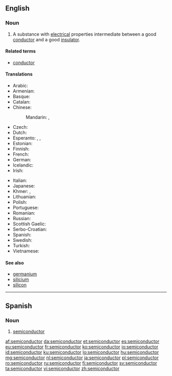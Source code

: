 ==English==

{{wikipedia}}

===Noun===
{{en-noun}}

# {{context|physics|lang=en}} A substance with [[electrical]] properties intermediate between a good [[conductor]] and a good [[insulator]].

====Related terms====
* [[conductor]]

====Translations====
{{trans-top|substance with electrical properties}}
* Arabic: {{t|ar|شبه موصل|m|tr=shábah muwáSSil}}
* Armenian: {{t|hy|կիսահաղորդիչ|tr=kisahaġordič}}
* Basque: {{t|eu|erdieroale}}
* Catalan: {{t|ca|semiconductor|m}}
* Chinese:
*: Mandarin: {{t|cmn|半導體|sc=Hani}},  {{t+|cmn|半导体|tr=bàndǎotǐ|sc=Hani}}
* Czech: {{t|cs|polovodič|m}}
* Dutch: {{t+|nl|halfgeleider|m}}
* Esperanto: {{t|eo|duonkonduktaĵo}}, {{t|eo|semikonduktaĵo}}, {{t|eo|duonkonduktanto}}
* Estonian: {{t+|et|pooljuht}}
* Finnish: {{t+|fi|puolijohde}}
* French: {{t+|fr|semiconducteur|m}}
* German: {{t+|de|Halbleiter|m}}
* Icelandic: {{t|is|hálfleiðari|m}}
* Irish: {{t|ga|leathsheoltóir|m}}
{{trans-mid}}
* Italian: {{t+|it|semiconduttore|m}}
* Japanese: {{t+|ja|半導体|tr=はんどうたい, handōtai}}
* Khmer: {{t|km|អង្គធាតុកន្លះចម្លង|tr=ang theat kan las chom long|sc=Khmr}}, {{t|km|សឺមីកុងឌុចទ័រ|tr=ser mi kong duch ter|sc=Khmr}}
* Lithuanian: {{t|lt|puslaidininkis|m}}
* Polish: {{t+|pl|półprzewodnik|m}}
* Portuguese: {{t+|pt|semicondutor|m}}
* Romanian: {{t+|ro|semiconductor|n}}
* Russian: {{t+|ru|полупроводник|m|tr=poluprovodník}}
* Scottish Gaelic: {{t|gd|fo-ghiùlanair|m}}
* Serbo-Croatian: {{t|sh|poluvòdīč|m}}
* Spanish: {{t+|es|semiconductor|m}}
* Swedish: {{t+|sv|halvledare|c}}
* Turkish: {{t+|tr|yarı iletken}}
* Vietnamese: {{t|vi|chất bán dẫn}}
{{trans-bottom}}

====See also====
* [[germanium]]
* [[silicium]]
* [[silicon]]

----

==Spanish==

===Noun===
{{es-noun|m|es}}

# {{context|physics|lang=es}} [[#English|semiconductor]]

[[af:semiconductor]]
[[da:semiconductor]]
[[et:semiconductor]]
[[es:semiconductor]]
[[eu:semiconductor]]
[[fr:semiconductor]]
[[ko:semiconductor]]
[[io:semiconductor]]
[[id:semiconductor]]
[[ku:semiconductor]]
[[lo:semiconductor]]
[[hu:semiconductor]]
[[mg:semiconductor]]
[[nl:semiconductor]]
[[ja:semiconductor]]
[[pl:semiconductor]]
[[ro:semiconductor]]
[[ru:semiconductor]]
[[fi:semiconductor]]
[[sv:semiconductor]]
[[ta:semiconductor]]
[[vi:semiconductor]]
[[zh:semiconductor]]